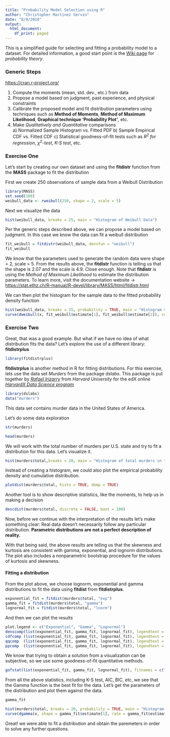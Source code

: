 ```yaml
---
title: "Probability Model Selection using R"
author: "Christopher Martinez Servin"
date: "8/9/2018"
output:
  html_document:
    df_print: paged
---
```


This is a simplified guide for selecting and fitting a probability model to a dataset. For detailed information, a good start point is the [Wiki page](https://en.wikipedia.org/wiki/Probability_theory) for *probability theory*.

### Generic Steps
<https://cran.r-project.org/>

1) Compute the moments (mean, std. dev., etc.) from data  
2) Propose a model based on judgment, past experience, and physical constraints  
3) Calibrate the proposed model and fit distribution parameters using techniques such as **Method of Moments**, **Method of Maximum Likelihood**, **Graphical technique 'Probability Plot'**, etc.
4) Make *Qualitatively and Quantitative* comparisons  
       a) Normalized Sample Histogram vs. Fitted PDF
       b) Sample Empirical CDF vs. Fitted CDF
       c) Statistical goodness-of-fit tests such as *$R^2$ for regression*, *$\chi^2$-test*, *K-S test*, etc.

### Exercise One
Let's start by creating our own dataset and using the **fitdistr** function from the **MASS** package to fit the distribution

First we create 250 observations of sample data from a Weibull Distribution  
```r
library(MASS)
set.seed(100)
weibull_data <- rweibull(250, shape = 2, scale = 5)
```

Next we visualize the data
```r
hist(weibull_data, breaks = 25, main = "Histogram of Weibull Data")
```
Per the generic steps described above, we can propose a model based on judgment. In this case we know the data can fit a weibull distribution
```r
fit_weibull = fitdistr(weibull_data, densfun = "weibull")
fit_weibull
```

We know that the parameters used to generate the random data were shape = 2, scale = 5. From the results above, the **fitdistr** function is telling us that the shape is 2.07 and the scale is 4.9. Close enough. Note that **fitdistr** is using the *Method of Maximum Likelihood* to estimate the distribution parameters. To learn more, visit the documentation website -> <https://stat.ethz.ch/R-manual/R-devel/library/MASS/html/fitdistr.html>

We can then plot the histogram for the sample data to the fitted probability density function
```r
hist(weibull_data, breaks = 25, probability = TRUE, main = "Histogram vs Fitted Curve Weibull Data")
curve(dweibull(x, fit_weibull$estimate[1], fit_weibull$estimate[2]), col="red", lwd=2, add = T)
```

### Exercise Two
Great, that was a good example. But what if we have no idea of what distribution fits the data? Let's explore the use of a different library: **fitdistrplus**
```r
library(fitdistrplus)
```
**fitdistrplus** is another method in R for fitting distributions. For this exercise, lets use the data set *Murders* from the package *dslabs*. This package is put together by [*Rafael Irizarry*](http://rafalab.github.io) from *Harvard University* for the edX online [*HarvardX Data Science program*](https://www.edx.org/professional-certificate/harvardx-data-science)
```r
library(dslabs)
data("murders")
```
This data set contains murder data in the United States of America.  

Let's do some data exploration
```r
str(murders)
```
```r
head(murders)
```

We will work with the total number of murders per U.S. state and try to fit a distribution for this data. Let's visualize it.

```r
hist(murders$total,breaks = 20, main = "Histogram of total murders in the U.S. per State")
```
Instead of creating a histogram, we could also plot the empirical probability density and cumulative distribution.
```r
plotdist(murders$total, histo = TRUE, demp = TRUE)
```
Another tool is to show descriptive statistics, like the moments, to help us in making a decision
```r
descdist(murders$total, discrete = FALSE, boot = 100)
```

Now, before we continue with the interpretation of the results let's make something clear: Real data doesn't necessarily follow any particular distribution. **Parametric distributions are not a perfect description of reality.**

With that being said, the above results are telling us that the skewness and kurtosis are consistent with gamma, exponential, and lognorm distributions. The plot also includes a nonparametric bootstrap procedure for the values of kurtosis and skewness.

#### Fitting a distribution
From the plot above, we choose lognorm, exponential and gamma distributions to fit the data using **fitdist** from **fitdistrplus**.


```r
exponential_fit = fitdist(murders$total, "exp")
gamma_fit = fitdist(murders$total, "gamma")
lognormal_fit = fitdist(murders$total, "lnorm")
```
And then we can plot the results
```r
plot.legend <- c("Exponential", "Gamma", "Lognormal")
denscomp(list(exponential_fit, gamma_fit, lognormal_fit), legendtext = plot.legend)
cdfcomp (list(exponential_fit, gamma_fit, lognormal_fit), legendtext = plot.legend)
qqcomp  (list(exponential_fit, gamma_fit, lognormal_fit), legendtext = plot.legend)
ppcomp  (list(exponential_fit, gamma_fit, lognormal_fit), legendtext = plot.legend)
```
We know that trying to obtain a solution from a visualization can be subjective, so we use some goodness-of-fit quantitative methods.
```r
gofstat(list(exponential_fit, gamma_fit, lognormal_fit), fitnames = c("Exponential", "Gamma", "LogNorm"))
```
From all the above statistics, including K-S test, AIC, BIC, etc, we see that the Gamma function is the best fit for the data. Let's get the parameters of the distribution and plot them against the data.
```r
gamma_fit
```
```r
hist(murders$total, breaks = 20, probability = TRUE, main = "Histogram vs Fitted Curve Data")
curve(dgamma(x, shape = gamma_fit$estimate[1], rate = gamma_fit$estimate[2]), col="red", lwd=2, add = T)
```
Great! we were able to fit a distribution and obtain the paremeters in order to solve any further questions.
